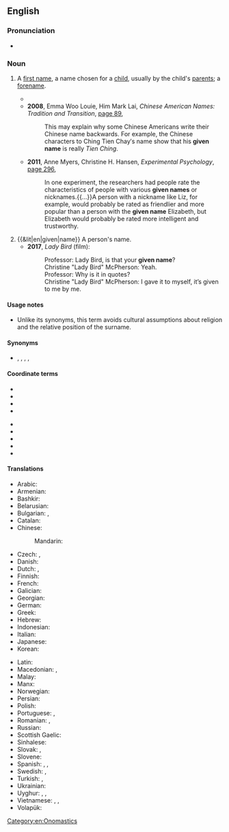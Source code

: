 {{also|given-name}}
==English==
{{wikipedia}}

===Pronunciation===
* {{audio|en|EN-AU ck1 given name.ogg|Audio (AU)}}

===Noun===
{{en-noun}}

# {{lb|en|chiefly|Australia|NZ|US|and|UK}} A [[first name]], a name chosen for a [[child]], usually by the child's [[parent]]s; a [[forename]].
#* {{quote-text|en|year=2004|author=Gwyneth Olofsson|title=When in Rome or Rio or Riyadh...: Cultural Q&As for Successful Business Behavior Around the World|page=17|url=http://books.google.com.au/books?id=OtpxnAj1TYwC&pg=PA17&dq=%22given+name%7C%22given+names%22+-intitle:%22%22+-inauthor:%22%22&hl=en&sa=X&ei=zaRdT9jYH8v3mAX2q9GlDw&redir_esc=y#v=onepage&q=%22given%20name%7C%22given%20names%22%20-intitle%3A%22%22%20-inauthor%3A%22%22&f=false|passage='''Japan''': Use family names first, followed by '''given names''', but be aware that some may introduce themselves to Westerners with their '''given name''' first.}}
#* '''2008''', Emma Woo Louie, Him Mark Lai, ''Chinese American Names: Tradition and Transition'', [http://books.google.com.au/books?id=IGAClRACrsYC&pg=PA89&dq=%22given+name|%22given+names%22+-intitle:%22%22+-inauthor:%22%22&hl=en&sa=X&ei=zaRdT9jYH8v3mAX2q9GlDw&redir_esc=y#v=onepage&q=%22given%20name|%22given%20names%22%20-intitle%3A%22%22%20-inauthor%3A%22%22&f=false page 89],
#*: This may explain why some Chinese Americans write their Chinese name backwards. For example, the Chinese characters to Ching Tien Chay′s name show that his '''given name''' is really ''Tien Ching''.
#* '''2011''', Anne Myers, Christine H. Hansen, ''Experimental Psychology'', [http://books.google.com.au/books?id=AZgFmMqpWTUC&pg=PA296&dq=%22given+name|%22given+names%22+-intitle:%22%22+-inauthor:%22%22&hl=en&sa=X&ei=zaRdT9jYH8v3mAX2q9GlDw&redir_esc=y#v=onepage&q=%22given%20name|%22given%20names%22%20-intitle%3A%22%22%20-inauthor%3A%22%22&f=false page 296],
#*: In one experiment, the researchers had people rate the characteristics of people with various '''given names''' or nicknames.{{...}}A person with a nickname like Liz, for example, would probably be rated as friendlier and more popular than a person with the '''given name''' Elizabeth, but Elizabeth would probably be rated more intelligent and trustworthy.
# {{&lit|en|given|name}} A person's name.
#* '''2017''', ''Lady Bird'' (film):
#*: Professor: Lady Bird, is that your '''given name'''?
#*: Christine "Lady Bird" McPherson: Yeah.
#*: Professor: Why is it in quotes?
#*: Christine "Lady Bird" McPherson: I gave it to myself, it’s given to me by me.

====Usage notes====
* Unlike its synonyms, this term avoids cultural assumptions about religion and the relative position of the surname.

====Synonyms====
* {{l|en|Christian name}}, {{l|en|first name}}, {{l|en|forename}}, {{l|en|front name}}, {{l|en|birth name}}

====Coordinate terms====
{{top2}}
* {{l|en|epithet}}
* {{l|en|family name}}
* {{l|en|hypocorism}}
* {{l|en|last name}}
{{mid2}}
* {{l|en|middle name}}
* {{l|en|nickname}}
* {{l|en|pet name}}
* {{l|en|personal name}}
* {{l|en|surname}}
{{bottom}}

====Translations====
{{trans-top|name chosen for a child by its parents}}
* Arabic: {{t+|ar|اِسْم|m}}
* Armenian: {{t+|hy|անուն}}
* Bashkir: {{t|ba|исем|sc=Cyrl}}
* Belarusian: {{t|be|і́мя|n}}
* Bulgarian: {{t|bg|со́бствено и́ме|n}}, {{t+|bg|и́ме|n}}
* Catalan: {{t+|ca|nom|m}}
* Chinese:
*: Mandarin: {{t+|cmn|名字|tr=míngzi|sc=Hani}}
* Czech: {{t+|cs|jméno|n}}, {{t+|cs|křestní jméno|n}}
* Danish: {{t+|da|fornavn}}
* Dutch: {{t+|nl|voornaam|m}}, {{t+|nl|roepnaam|m}}
* Finnish: {{t+|fi|etunimi}}
* French: {{t+|fr|prénom|m}}
* Galician: {{t+|gl|nome}}
* Georgian: {{t|ka|სახელი}}
* German: {{t+|de|Vorname|m}}
* Greek: {{t|el|μικρό όνομα|n}}
* Hebrew: {{t+|he|שֵׁם פְּרָטִי|m|tr=shem pratí|sc=Hebr}}
* Indonesian: {{t|id|nama depan}}
* Italian: {{t+|it|nome|m}}
* Japanese: {{t+|ja|名前|tr=なまえ, namae|sc=Jpan}}
* Korean: {{t+|ko|이름}}
{{trans-mid}}
* Latin: {{t|la|praenōmen|n}}
* Macedonian: {{t+|mk|лично име|n}}, {{t|mk|и́ме|n}}
* Malay: {{t|ms|nama pertama}}
* Manx: {{t|gv|ennym bashtee|m}}
* Norwegian: {{t+|no|fornavn|n}}
* Persian: {{t+|fa|نام|tr=nâm|sc=fa-Arab}}
* Polish: {{t+|pl|imię|n}}
* Portuguese: {{t|pt|nome próprio|m}}, {{t|pt|nome de batismo|m}}
* Romanian: {{t+|ro|prenume|n}}, {{t+|ro|nume|n}}
* Russian: {{t+|ru|и́мя|n}}
* Scottish Gaelic: {{t|gd|ainm-baistidh|m}}
* Sinhalese: {{t|si|මුල් නම}}
* Slovak: {{t+|sk|meno|n}}, {{t|sk|krstné meno|n}}
* Slovene: {{t+|sl|ime|n}}
* Spanish: {{t+|es|nombre|m}}, {{t+|es|nombre propio}}, {{t+|es|nombre de pila|m}}
* Swedish: {{t+|sv|förnamn|n}}, {{t+|sv|tilltalsnamn|n}}
* Turkish: {{t+|tr|isim}}, {{t+|tr|ad}}
* Ukrainian: {{t+|uk|і́м'я|n}}
* Uyghur: {{t+|ug|ئىسىم}}, {{t+|ug|ئات}}, {{t|ug|نام}}
* Vietnamese: {{t+|vi|tên}}, {{t+|vi|tên gọi}}, {{t|vi|tên chính}}
* Volapük: {{t+|vo|pösodanem}}
{{trans-bottom}}

[[Category:en:Onomastics]]